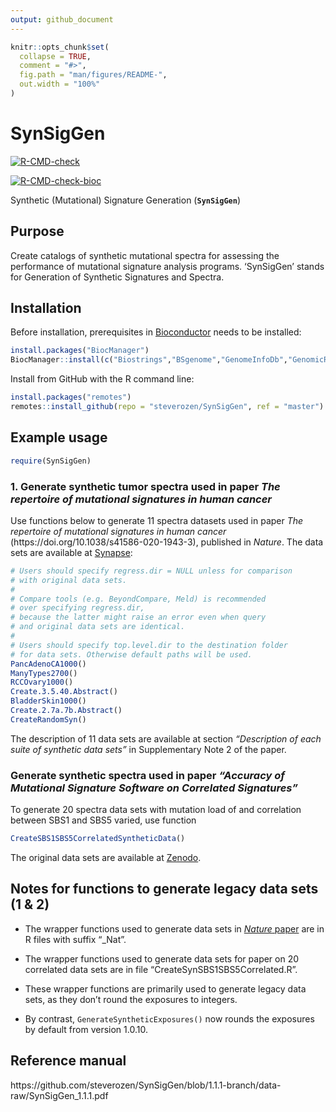 ```yaml
---
output: github_document
---
```


<!-- README.md is generated from README.Rmd. Please edit that file -->

```r
knitr::opts_chunk$set(
  collapse = TRUE,
  comment = "#>",
  fig.path = "man/figures/README-",
  out.width = "100%"
)
```
# SynSigGen

<!-- badges: start -->

[![R-CMD-check](https://github.com/steverozen/SynSigGen/workflows/R-CMD-check/badge.svg?branch=1.1.0-branch)](https://github.com/steverozen/SynSigGen/actions?query=workflow%3AR-CMD-check+branch%3A1.1.0-branch)


[![R-CMD-check-bioc](https://github.com/steverozen/SynSigGen/workflows/R-CMD-check-bioc/badge.svg?branch=1.1.0-branch)](https://github.com/steverozen/SynSigGen/actions?query=workflow%3AR-CMD-check-bioc+branch%3A1.1.0-branch)


<!-- badges: end -->

Synthetic (Mutational) Signature Generation (**`SynSigGen`**)

## Purpose

Create catalogs of synthetic mutational spectra for assessing the
  performance of mutational signature analysis programs. 'SynSigGen' stands
  for Generation of Synthetic Signatures and Spectra.

## Installation

Before installation, prerequisites in 
[Bioconductor](https://www.bioconductor.org/)
needs to be installed:

```r
install.packages("BiocManager")
BiocManager::install(c("Biostrings","BSgenome","GenomeInfoDb","GenomicRanges"))
```

Install from GitHub with the R command line:

``` r
install.packages("remotes")
remotes::install_github(repo = "steverozen/SynSigGen", ref = "master")
```

## Example usage

``` r
require(SynSigGen)
```

### 1. Generate synthetic tumor spectra used in paper *The repertoire of mutational signatures in human cancer*

Use functions below to generate 11 spectra datasets used in paper
*The repertoire of mutational signatures in human cancer* 
(https://doi.org/10.1038/s41586-020-1943-3), published in _Nature_.
The data sets are available at [Synapse](https://www.synapse.org/#!Synapse:syn18497223):

``` r
# Users should specify regress.dir = NULL unless for comparison
# with original data sets.
# 
# Compare tools (e.g. BeyondCompare, Meld) is recommended 
# over specifying regress.dir,
# because the latter might raise an error even when query 
# and original data sets are identical.
#
# Users should specify top.level.dir to the destination folder
# for data sets. Otherwise default paths will be used.
PancAdenoCA1000()
ManyTypes2700()
RCCOvary1000()
Create.3.5.40.Abstract()
BladderSkin1000()
Create.2.7a.7b.Abstract()
CreateRandomSyn()
```

The description of 11 data sets are available at section *"Description of each suite of synthetic data sets"* in Supplementary Note 2 of the paper. 

### Generate synthetic spectra used in paper *"Accuracy of Mutational Signature Software on Correlated Signatures"*

To generate 20 spectra data sets with mutation load of 
and correlation between SBS1 and SBS5 varied, use function 

``` r
CreateSBS1SBS5CorrelatedSyntheticData()
```

The original data sets are available at [Zenodo](https://doi.org/10.5281/zenodo.2636980).

## Notes for functions to generate legacy data sets (1 & 2)

* The wrapper functions used to generate data sets in [_Nature_ paper](https://doi.org/10.1038/s41586-020-1943-3) are in R files 
with suffix "_Nat".

* The wrapper functions used to generate data sets for paper on 20 
correlated data sets are in file “CreateSynSBS1SBS5Correlated.R”.

* These wrapper functions are primarily used to generate legacy data sets,
as they don't round the exposures to integers. 

* By contrast, `GenerateSyntheticExposures()`
now rounds the exposures by default from version 1.0.10.


## Reference manual
https://github.com/steverozen/SynSigGen/blob/1.1.1-branch/data-raw/SynSigGen_1.1.1.pdf
